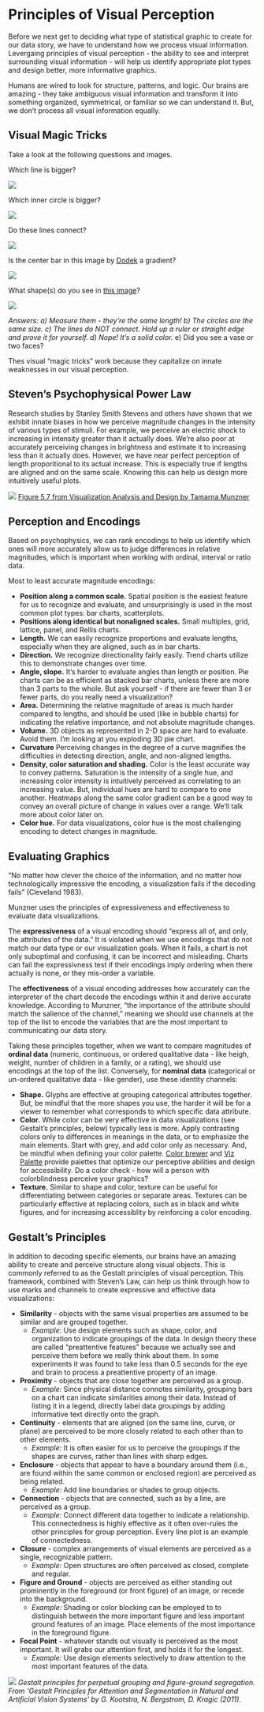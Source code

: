 Principles of Visual Perception
=============

Before we next get to deciding what type of statistical graphic to create for our data story, we have to understand how we process visual information. Levergaing principles of visual perception - the ability to see and interpret  surrounding visual information - will help us identify appropriate plot types and design better, more informative graphics.

Humans are wired to look for structure, patterns, and logic. Our brains are amazing - they take ambiguous visual information and transform it into something organized, symmetrical, or familiar so we can understand it. But, we don't process all visual information equally.


Visual Magic Tricks
----------------------------

Take a look at the following questions and images.

Which line is bigger?

![](./img/whichisbigger.JPG)

Which inner circle is bigger?

![](./img/workshop_data_visualization_tricks_circles_bw.png)

Do these lines connect?

![](./img/whichlinesup1.JPG)

Is the center bar in this image by [Dodek](https://upload.wikimedia.org/wikipedia/commons/1/1e/Gradient-optical-illusion.svg) a gradient?

![](./img/gradient-optical-illusion_wikimedia.svg)

What shape(s) do you see in [this image](https://commons.wikimedia.org/w/index.php?curid=13901986)?

![](./img/Rubins_vase_wikipedia_bw.jpg)

*Answers: a) Measure them - they're the same length! b) The circles are the same size. c) The lines do NOT connect. Hold up a ruler or straight edge and prove it for yourself. d) Nope! It's a solid color.* e) Did you see a vase or two faces?

Thes visual "magic tricks" work because they capitalize on innate weaknesses in our visual perception.


Steven’s Psychophysical Power Law
-------------------------------

Research studies by Stanley Smith Stevens and others have shown that we exhibit innate biases in how we perceive magnitude changes in the intensity of various types of stimuli. For example, we perceive an electric shock to increasing in intensity greater than it actually does. We're also poor at accurately perceiving changes in brightness and estimate it to increasing less than it actually does. However, we have near perfect perception of length proporitional to its actual increase. This is especially true if lengths are aligned and on the same scale. Knowing this can help us design more intuitively useful plots.

![](./img/workshop_data_visualization_stevens_law_munzer_figure.png)
[Figure 5.7 from Visualization Analysis and Design by Tamarna Munzner](https://www.oreilly.com/library/view/visualization-analysis-and/9781466508910/)


Perception and Encodings
------------------------------

Based on psychophysics, we can rank encodings to help us identify which ones will more accurately allow us to judge differences in relative magnitudes, which is important when working with ordinal, interval or ratio data.

Most to least accurate magnitude encodings:

* **Position along a common scale.** Spatial position is the easiest feature for us to recognize and evaluate, and unsurprisingly is used in the most common plot types: bar charts, scatterplots.
* **Positions along identical but nonaligned scales.** Small multiples, grid, lattice, panel, and Rellis charts.
* **Length.** We can easily recognize proportions and evaluate lengths, especially when they are aligned, such as in bar charts.
* **Direction.** We recognize directionality fairly easily. Trend charts utilize this to demonstrate changes over time. 
* **Angle, slope.** It's harder to evaluate angles than length or position. Pie charts can be as efficient as stacked bar charts, unless there are more than 3 parts to the whole. But ask yourself - if there are fewer than 3 or fewer parts, do you really need a visualization?
* **Area.** Determining the relative magnitude of areas is much harder compared to lengths, and should be used (like in bubble charts) for indicating the relative importance, and not absolute magnitude changes. 
* **Volume.** 3D objects as represented in 2-D space are hard to evaluate. Avoid them. I'm looking at you exploding 3D pie chart.
* **Curvature** Perceiving changes in the degree of a curve magnifies the difficulties in detecting direction, angle, and non-aligned lengths. 
* **Density, color saturation and shading.** Color is the least accurate way to convey patterns. Saturation is the intensity of a single hue, and increasing color intensity is intuitively perceived as correlating to an increasing value. But, individual hues are hard to compare to one another. Heatmaps along the same color gradient can be a good way to convey an overall picture of change in values over a range. We'll talk more about color later on.
* **Color hue.** For data visualizations, color hue is the most challenging encoding to detect changes in magnitude.


Evaluating Graphics
----------------------------

“No matter how clever the choice of the information, and no matter how technologically impressive the encoding, a visualization fails if the decoding fails” (Cleveland 1983).

Munzner uses the principles of expressiveness and effectiveness to evaluate data visualizations.

The **expressiveness** of a visual encoding should "express all of, and only, the attributes of the data." It is violated when we use encodings that do not match our data type or our visualization goals. When it fails, a chart is not only suboptimal and confusing, it can be incorrect and misleading. Charts can fail the expressivness test if their encodings imply ordering when there actually is none, or they mis-order a variable. 

The **effectiveness** of a visual encoding addresses how accurately can the interpreter of the chart decode the encodings within it and derive accurate knowledge. According to Munzner, "the importance of the attribute should match the salience of the channel," meaning we should use channels at the top of the list to encode the variables that are the most important to communicating our data story.

Taking these principles together, when we want to compare magnitudes of **ordinal data** (numeric, continuous, or ordered qualitative data - like heigh, weight, number of children in a family, or a rating), we should use encodings at the top of the list. Conversely, for **nominal data** (categorical or un-ordered qualitative data - like gender), use these identity channels: 

* **Shape.** Glyphs are effective at grouping categorical attributes together. But, be mindful that the more shapes you use, the harder it will be for a viewer to remember what corresponds to which specific data attribute.
* **Color.**  While color can be very effective in data visualizations (see Gestalt's principles, below) typically less is more. Apply contrasting colors only to differences in meanings in the data, or to emphasize the main elements. Start with grey, and add color only as necessary. And, be mindful when defining your color palette. [Color brewer](https://colorbrewer2.org/) and [Viz Palette](https://projects.susielu.com/viz-palette) provide palettes that optimize our perceptive abilities and design for accessibility. Do a color check - how will a person with colorblindness perceive your graphics?
* **Texture.** Similar to shape and color, texture can be useful for differentiating between categories or separate areas. Textures can be particularly effective at replacing colors, such as in black and white figures, and for increasing accessiblity by reinforcing a color encoding.


Gestalt’s Principles
----------------------------

In addition to decoding specific elements, our brains have an amazing ability to create and perceive structure along visual objects. This is commonly referred to as the Gestalt principles of visual perception. This framework, combined with Steven's Law, can help us think through how to use marks and channels to create expressive and effective data visualizations:

* **Similarity** - objects with the same visual properties are assumed to be similar and are grouped together. 
   * *Example:* Use design elements such as shape, color, and organization to indicate groupings of the data. In design theory these are called “preattentive features” because we actually see and perceive them before we really think about them. In some experiments it was found to take less than 0.5 seconds for the eye and brain to process a preattentive property of an image.
* **Proximity** - objects that are close together are perceived as a group. 
   * *Example:* Since physical distance connotes similarity, grouping bars on a chart can indicate similarities among their data. Instead of listing it in a legend, directly label data groupings by adding informative text directly onto the graph.
* **Continuity** - elements that are aligned (on the same line, curve, or plane) are perceived to be more closely related to each other than to other elements. 
   * *Example:* It is often easier for us to perceive the groupings if the shapes are curves, rather than lines with sharp edges.
* **Enclosure** - objects that appear to have a boundary around them (i.e., are found within the same common or enclosed region) are perceived as being related. 
   * *Example:* Add line boundaries or shades to group objects.
* **Connection** - objects that are connected, such as by a line, are perceived as a group. 
   * *Example:* Connect different data together to indicate a relationship. This connectedness is highly effective as it often over-rules the other principles for group perception. Every line plot is an example of connectedness.
* **Closure** - complex arrangements of visual elements are perceived as a single, recognizable pattern.  
   * *Example:* Open structures are often perceived as closed, complete and regular.
* **Figure and Ground** - objects are perceived as either standing out prominently in the foreground (or front figure) of an image, or recede into the background. 
   * *Example:*  Shading or color blocking can be employed to to distinguish between the more important figure and less important ground features of an image. Place elements of the most importance in the foreground figure.
* **Focal Point** - whatever stands out visually is perceived as the most important. It will grabs our attention first, and holds it for the longest. 
   * *Example:* Use design elements selectively to draw attention to the most important features of the data.

![](./img/gestalt_principles.png)
*Gestalt principles for perpetual grouping and figure-ground segregation. From 'Gestalt Principles for Attention and Segmentation in Natural and Artificial Vision Systems' by
G. Kootstra, N. Bergstrom, D. Kragic (2011).*
